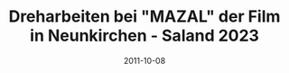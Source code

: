 ---
title: Dreharbeiten bei "MAZAL" der Film in Neunkirchen - Saland 2023
date: 2011-10-08
image: "/images/mcv/mazal-film2.jpeg"
width: 1125
height: 1500
---